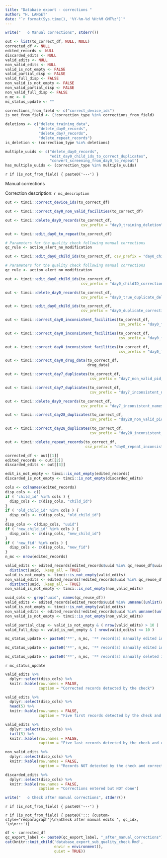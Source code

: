 ```yaml
---
title: "Database export - corrections "
author: "H. LANGET"
date: "`r format(Sys.time(), '%Y-%m-%d %H:%M GMT%z')`"
---
```


```r
write("   o Manual corrections", stderr())
```

<!-- Initialisation -->

```r
out <- list(to_correct_df, NULL, NULL)
corrected_df <- NULL
edited_records <- NULL
discarded_edits <- NULL
valid_edits <- NULL
non_valid_edits <- NULL
valid_is_not_empty <- FALSE
valid_partial_disp <- FALSE
valid_full_disp <- FALSE
non_valid_is_not_empty <- FALSE
non_valid_partial_disp <- FALSE
non_valid_full_disp <- FALSE
n_mc <- 0
mc_status_update <- ""
```

```r
corrections_from_field <- c("correct_device_ids")
is_not_from_field <- (!correction_type %in% corrections_from_field)

deletions <- c("delete_training_data",
               "delete_day0_records",
               "delete_day7_records",
               "delete_repeat_records")
is_deletion <- (correction_type %in% deletions)

multiple_uuids <- c("delete_day0_records",
                    "edit_day0_child_ids_to_correct_duplicates",
                    "convert_screening_from_day0_to_repeat")
has_multiple_uuids <- (correction_type %in% multiple_uuids)
```

`r if (is_not_from_field) { paste0('---') }`

::: {custom-style="redparagraph"}
Manual corrections
:::

[Correction description:]{custom-style="underlined"} `r mc_description`

<!-- Screening/Day 0 corrections -->

```r
out <- timci::correct_device_ids(to_correct_df)
```

```r
out <- timci::correct_day0_non_valid_facilities(to_correct_df)
```

```r
out <- timci::delete_day0_records(to_correct_df,
                                  csv_prefix = "day0_training_deletion")
```

```r
out <- timci::edit_day0_to_repeat(to_correct_df)

# Parameters for the quality check following manual corrections
qc_rule <- action_alert_no_modification
```

```r
out <- timci::edit_day0_child_ids(to_correct_df, csv_prefix = "day0_childID_correction_inconsistent_facility_check1")

# Parameters for the quality check following manual corrections
qc_rule <- action_alert_no_modification
```

```r
out <- timci::edit_day0_child_ids(to_correct_df,
                                  csv_prefix = "day0_childID_correction_inconsistent_facility_check2")
```

```r
out <- timci::delete_day0_records(to_correct_df,
                                  csv_prefix = "day0_true_duplicate_deletion")
```

```r
out <- timci::edit_day0_child_ids(to_correct_df,
                                  csv_prefix = "day0_duplicate_correction")
```

```r
out <- timci::correct_day0_inconsistent_facilities(to_correct_df,
                                                   csv_prefix = "day0_facility_correction1")
```

```r
out <- timci::correct_day0_inconsistent_facilities(to_correct_df,
                                                   csv_prefix = "day0_facility_correction2")
```

```r
out <- timci::correct_day0_inconsistent_facilities(to_correct_df,
                                                   csv_prefix = "day0_facility_correction3")
```

<!-- Drug corrections -->

```r
out <- timci::correct_day0_drug_data(to_correct_df,
                                     drug_data)
```

<!-- Day 7 follow-up corrections -->

```r
out <- timci::correct_day7_duplicates(to_correct_df,
                                      csv_prefix = "day7_non_valid_pid_correction")
```

```r
out <- timci::correct_day7_duplicates(to_correct_df,
                                      csv_prefix = "day7_inconsistent_names_correction")
```

```r
out <- timci::delete_day0_records(to_correct_df,
                                  csv_prefix = "day7_inconsistent_names_deletion")
```

<!-- Day 28 follow-up corrections -->

```r
out <- timci::correct_day28_duplicates(to_correct_df,
                                      csv_prefix = "day28_non_valid_pid_correction")
```

```r
out <- timci::correct_day28_duplicates(to_correct_df,
                                      csv_prefix = "day28_inconsistent_names_correction")
```

<!-- Repeat visit corrections -->

```r
out <- timci::delete_repeat_records(to_correct_df,
                                    csv_prefix = "day0_repeat_inconsistent_names_deletion")
```

<!-- Display summary of valid and non-valid edits that were done -->

```r
corrected_df <- out[[1]]
edited_records <- out[[2]]
discarded_edits <- out[[3]]
```

```r
edit_is_not_empty <- timci::is_not_empty(edited_records)
discarded_is_not_empty <- timci::is_not_empty(discarded_edits)
```

```r
cols <- colnames(edited_records)
disp_cols <- c()
if ( 'child_id' %in% cols ) {
  disp_cols <- c(disp_cols, "child_id")
}
if ( 'old_child_id' %in% cols ) {
  disp_cols <- c(disp_cols, "old_child_id")
}
disp_cols <- c(disp_cols, "uuid")
if ( 'new_child_id' %in% cols ) {
  disp_cols <- c(disp_cols, "new_child_id")
}
if ( 'new_fid' %in% cols ) {
  disp_cols <- c(disp_cols, "new_fid")
}
n_mc <- nrow(edited_records)
```

```r
valid_edits <- edited_records[edited_records$uuid %in% qc_reuse_df$uuid,] %>%
  distinct(uuid, .keep_all = TRUE)
valid_is_not_empty <- timci::is_not_empty(valid_edits)
non_valid_edits <- edited_records[!edited_records$uuid %in% qc_reuse_df$uuid,] %>%
  distinct(uuid, .keep_all = TRUE)
non_valid_is_not_empty <- timci::is_not_empty(non_valid_edits)
```

```r
uuid_cols <- grep("uuid", names(qc_reuse_df))
valid_edits <- edited_records[edited_records$uuid %in% unname((unlist(qc_reuse_df[colnames(qc_reuse_df[uuid_cols])]))),]
valid_is_not_empty <- timci::is_not_empty(valid_edits)
non_valid_edits <- edited_records[!edited_records$uuid %in% unname((unlist(qc_reuse_df[colnames(qc_reuse_df[uuid_cols])]))),]
non_valid_is_not_empty <- timci::is_not_empty(non_valid_edits)
```

```r
valid_partial_disp <- valid_is_not_empty & ( nrow(valid_edits) > 10 )
valid_full_disp <- valid_is_not_empty & ( nrow(valid_edits) <= 10 )
```

```r
mc_status_update <- paste0('**', n_mc, '** record(s) manually edited in the ', db_name, ' database.')
```

```r
mc_status_update <- paste0('**', n_mc, '** record(s) manually edited in the ', db_name, ' database: **', nrow(valid_edits), '** edits that corrected instances detected by the check and **', nrow(non_valid_edits),'** edits that corrected instances not detected by the check.')
```

```r
mc_status_update <- paste0('**', n_mc, '** record(s) manually deleted in the ', db_name, ' database: **', nrow(valid_edits), '** deletions that corrected instances detected by the check and **', nrow(non_valid_edits),'** deletions that corrected instances not detected by the check.')
```

`r mc_status_update`

```r
valid_edits %>%
  dplyr::select(disp_cols) %>%
  knitr::kable(row.names = FALSE,
               caption = "Corrected records detected by the check")
```

```r
valid_edits %>%
  dplyr::select(disp_cols) %>%
  head(5) %>%
  knitr::kable(row.names = FALSE,
               caption = "Five first records detected by the check and corrected")
```

```r
valid_edits %>%
  dplyr::select(disp_cols) %>%
  tail(5) %>%
  knitr::kable(row.names = FALSE,
               caption = "Five last records detected by the check and corrected")
```

```r
non_valid_edits %>%
  dplyr::select(disp_cols) %>%
  knitr::kable(row.names = FALSE,
               caption = "Records NOT detected by the check and corrected")
```

```r
discarded_edits %>%
  dplyr::select(disp_cols) %>%
  knitr::kable(row.names = FALSE,
               caption = "Corrections entered but NOT done")
```

<!-- Quality check run after manual edits -->

```r
write("   o Check after manual corrections", stderr())
```

`r if (is_not_from_field) { paste0('---') }`

`r if (is_not_from_field) { paste0('::: {custom-style="redparagraph"}\n\nCheck after manual edits ', qc_idx, '\n\n:::')}`

```r
df <- corrected_df
qc_export_label <- paste0(qc_export_label, "_after_manual_corrections")
cat(knitr::knit_child('database_export_sub_quality_check.Rmd',
                      envir = environment(),
                      quiet = TRUE))
```
